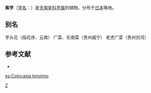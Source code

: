 {{Speciesbox 
| genus = Colocasia
| species = tonoimo
| authority = [[中井猛之进|Nakai]]
}}
'''紫芋'''（[[学名|学名]]：{{lang|la|''Colocasia tonoimo''}}）是[[天南星科|天南星科]][[芋属|芋属]]的植物。分布于[[日本|日本]]等地。

== 别名 ==
芋头花（指花序、云南） 广菜、东南菜（贵州威宁） 老虎广菜（贵州剑河）

== 参考文献 ==
<div class="references-small">
* {{cite web| url =http://www.bioinfo.cn/db05/KmzwSpecies.php?action=view&id=25153| title =紫芋| work =《中国高等植物数据库全库》| publisher =中国科学院微生物研究所| author =昆明植物研究所| accessdate =2009-02-25| deadurl =yes| archiveurl =https://web.archive.org/web/20160305060451/http://www.bioinfo.cn/db05/KmzwSpecies.php?action=view&id=25153| archivedate =2016-03-05}}
</div>
{{Taxonbar|from=Q15232553}}

{{DEFAULTSORT:Colocasia tonoimo}}
[[Category:芋属|Z]]

[[es:Colocasia_tonoimo|es:Colocasia tonoimo]]